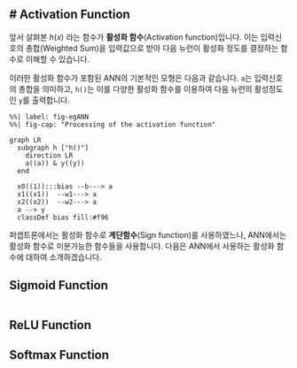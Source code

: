 # Activation Function
---

앞서 살펴본 $h(x)$ 라는 함수가  **활성화 함수**(Activation function)입니다. 이는 입력신호의 총합(Weighted Sum)을 입력값으로 받아 다음 뉴런이 활성화 정도를 결정하는 함수로 이해할 수 있습니다.

이러한 활성화 함수가 포함된 ANN의 기본적인 모형은 다음과 같습니다. `a`는 입력신호의 총합을 의미하고, `h()`는 이를 다양한 활성화 함수를 이용하여 다음 뉴런의 활성정도인 `y`를 출력합니다.

``` mermaid
%%| label: fig-egANN
%%| fig-cap: "Processing of the activation function"

graph LR
  subgraph h ["h()"]
    direction LR
    a((a)) & y((y))
  end

  x0((1)):::bias --b---> a
  x1((x1))  --w1---> a
  x2((x2))  --w2---> a
  a --> y
  classDef bias fill:#f96
```

퍼셉트론에서는 활성화 함수로 **계단함수**(Sign function)를 사용하였느나, ANN에서는 활성화 함수로 미분가능한 함수들을 사용합니다. 다음은 ANN에서 사용하는 활성화 함수에 대하여 소개하겠습니다.

## Sigmoid Function

``` python

```

## ReLU Function

## Softmax Function